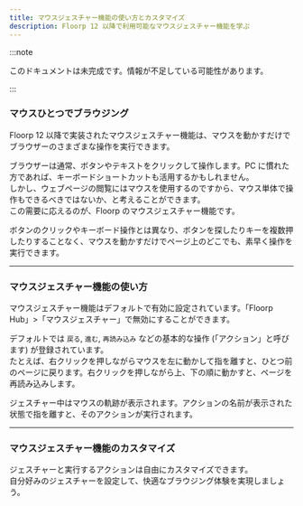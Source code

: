 ```yaml
---
title: マウスジェスチャー機能の使い方とカスタマイズ
description: Floorp 12 以降で利用可能なマウスジェスチャー機能を学ぶ
---
```



:::note

このドキュメントは未完成です。情報が不足している可能性があります。

:::

### マウスひとつでブラウジング

Floorp 12 以降で実装されたマウスジェスチャー機能は、マウスを動かすだけでブラウザーのさまざまな操作を実行できます。

ブラウザーは通常、ボタンやテキストをクリックして操作します。PC に慣れた方であれば、キーボードショートカットも活用するかもしれません。\
しかし、ウェブページの閲覧にはマウスを使用するのですから、マウス単体で操作もできるべきではないか、と考えることができます。\
この需要に応えるのが、Floorp のマウスジェスチャー機能です。

ボタンのクリックやキーボード操作とは異なり、ボタンを探したりキーを複数押したりすることなく、マウスを動かすだけでページ上のどこでも、素早く操作を実行できます。

<hr />

### マウスジェスチャー機能の使い方

マウスジェスチャー機能はデフォルトで有効に設定されています。「Floorp Hub」>「マウスジェスチャー」で無効にすることができます。

デフォルトでは `戻る`, `進む`, `再読み込み` などの基本的な操作 (「アクション」と呼びます) が登録されています。\
たとえば、右クリックを押しながらマウスを左に動かして指を離すと、ひとつ前のページに戻ります。右クリックを押しながら上、下の順に動かすと、ページを再読み込みします。

ジェスチャー中はマウスの軌跡が表示されます。アクションの名前が表示された状態で指を離すと、そのアクションが実行されます。

<hr />

### マウスジェスチャー機能のカスタマイズ

ジェスチャーと実行するアクションは自由にカスタマイズできます。\
自分好みのジェスチャーを設定して、快適なブラウジング体験を実現しましょう。

<Support />
